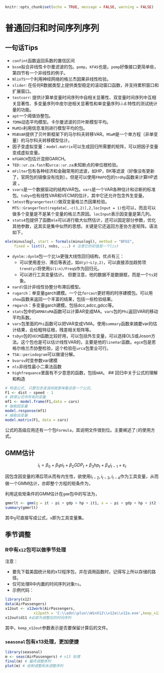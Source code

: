 ```r
knitr::opts_chunk$set(echo = TRUE, message = FALSE, warning = FALSE)
```
# 普通回归和时间序列序列 {#TS}
## 一句话Tips
- `confint`函数返回系数的置信区间
- `bssm`拟合非线性卡尔曼滤波的包。`pomp`，`KFAS`也是。`pomp`好像接口更简单些，第四节有一个非线性的例子。
- `NlinTS`一个利用神经网络的格兰杰因果非线性检验。
-  `slider`: 在任何R数据类型上提供类型稳定的滚动窗口函数，并支持累积窗口和扩展窗口。
-  `testcorr`: 提供计算单变量时间序列中自相关显著性、双变量时间序列中互相关显著性、多变量序列中皮尔逊相关显著性和单变量序列i.i.d.特性的测试统计量的功能。  
- `apt`一个阈值协整包。
- `fDMA`动态平均模型。卡尔曼滤波的贝叶斯模型平均。
- `MuMIn`利用信息准则进行模型平均的包。
- `MSBVAR`提供了贝叶斯框架下的马尔科夫转移VAR。`MSwM `是一个单方程（非单变量）的马尔科夫转移模型估计。
- 因子变虚拟变量：`model.matrix`可以生成回归所需要的矩阵，可以把因子变量变成虚拟变量。
- `mfGARCH`包估计混频GARCH。
- `TED::ur.za.fast`和`urca::ur.za`未知断点的单位根检验。 
- `mFilter`包有各种经济和金融常用的滤波，如HP，BK等滤波（好像没有更新了，官网包的镜像没有找到）。但是可以使用`FRAPO`包的`trdhp`函数来计算HP滤波 。
- `svars`是一个数据驱动的结构VAR包。`vars`是一个VAR各种估计和诊断的标准包。`tsDyn`也有线性VAR和VECM的估计，其中它还允许包含外生变量。
- `lmtest`有`grangertest()`做双变量格兰杰因果检验。`MTS::GrangerTest(regdata[,-c(1,2)],2,locInput = 1)`也可以，而且可以做多个变量是不是某个变量的格兰杰原因。`locInput`表示因变量是第几列。
- `stats4`包提供了函数`mle`可以进行极大似然估计，还可以固定部分参数，优化其他参数，这其实是集中似然的思想。关键是它还返回方差协方差矩阵。语法如下，
```r
mle(minuslogl, start = formals(minuslogl), method = "BFGS",
    fixed = list(), nobs, ...) # 注意它的初值是一个list
```

- `dynlm::dynlm`包一个比`lm`更强大线性回归结构，优点有三：
    - 可以使用差分、滞后等表述，如`d(y)~L(y,2)`，可以直接添加趋势项`trend(y)`将使用`$(1:n)/Freq$`作为回归元。
    - 可以进行工具变量估计。
但要注意，他的数据不是数据框，而是一个`ts`对象。 

- `nardl`估计非线性协整分布滞后模型。
- `rugarch`：单变量garch建模。一个比`forcast`更好用的时序建模包。可以用`show`函数来返回一个丰富的结果，包括一些检验结果。
- `rmgarch`：多变量garch建模。包括dcc,adcc,gdcc等。
- `stats`包中的`ARMAtoMA`函数可以计算AR变成MA。`vars`包的`Phi`返回VAR的移动平均系数。
- `vars`包里面的`Phi`函数可以把VAR变成VMA。使用`summary`函数来摘要var的估计结果，会给粗特征根，残差相关矩阵等。
- `tsDyn`包的`VECM`函数比较好用，可以包括外生变量，可以选择OLS或Joson方法。这个包也是可以估计线性VAR的，主要是他的`lineVar`函数。`egcm`包是恩格尔格兰杰协整检验，这个检验在`urca`包里业可行。
- `TSA::periodogram`可以做谱分解。
- `bvarsv`时变参数var建模
- `nls`非线性最小二乘法函数
- `highfrequance`里面有不少意思的函数，包括`HAR`。
## 回归中关于公式的理解和构造
```r
# 构造公式, 只要包含波浪线就意味着这是一个公式。
F1 <- dist ~ speed - 1
# 获得公式中所有的变量
mf1 <- model.frame(F1,data = cars)
# 抽取因变量
model.response(mf1)
# 抽取自变量
model.matrix(F1, data = cars)
```
公式的高级应用还有一个包`Formula`，其说明文件很到位。主要阐述了`|`的使用方式。

## GMM估计
$$
i _t =\beta_0 + \beta_1pi_t + \beta_2GDP_t + \beta_3hp_t + \beta_4i_{t-1} + \varepsilon_t
$$

因包含因变量的滞后项从而有内生性，欲使用$i_{t-2},i_{t-3},i_{t-4}$作为工具变量，从而做一个GMM估计，亦即整个方程的矩条件为，


\begin{align}
E(pi_t\varepsilon_t) = 0\\

E(GDP_t\varepsilon_t) = 0\\

E(hp_t\varepsilon_t) = 0\\

E(i_{t-2}\varepsilon_t) = 0\\

E(i_{t-3}\varepsilon_t) = 0\\

E(i_{t-4}\varepsilon_t) = 0
\end{align}


利用这些矩条件的GMM估计在`gmm`包中的写法为，
```r
gmmrlt <- gmm(g = it ~ pi + gdp + hp + it1, x = ~ pi + gdp + hp + it2 + it3 + it4,data = dwg0)
summary(gmmrlt)
```
其中`g`可直接写成公式，`x`即为工具变量集。

## 季节调整
### R中有`x12`包可以做季节处理
注意：

- 要先下载美国统计局的x12程序包，并在调用函数时，记得写上所以存储的路径。
- 仅可处理R中内置的时间序列对象`ts`。
- 示例代码：
```r
library(x12)
data(AirPassengers)
x12out <- x12work(AirPassengers,
             x12path = 'C:\\ado\\plus\\WinX12\\x12a\\x12a.exe',keep_x12out = FALSE)
x12out$d11 #此即为调整后的时间序列
```
其中，`keep_x12out`参数表示是否要保留计算后的文件。

### `seasonal`包有x13处理，更加便捷
```r
library(seasonal)
m <- seas(AirPassengers) # x13 处理
final(m) # 最终调整序列
plot(m) # 绘制调整和未调整序列
```

